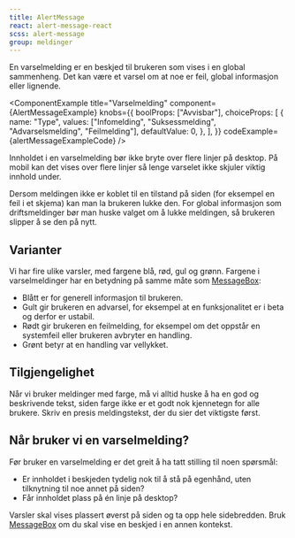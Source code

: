 ```yaml
---
title: AlertMessage
react: alert-message-react
scss: alert-message
group: meldinger
---
```



<Ingress>
    En varselmelding er en beskjed til brukeren som vises i en global sammenheng. Det kan være et varsel om at noe er
    feil, global informasjon eller lignende.
</Ingress>

<ComponentExample
    title="Varselmelding"
    component={AlertMessageExample}
    knobs={{
        boolProps: ["Avvisbar"],
        choiceProps: [
            {
                name: "Type",
                values: ["Infomelding", "Suksessmelding", "Advarselsmelding", "Feilmelding"],
                defaultValue: 0,
            },
        ],
    }}
    codeExample={alertMessageExampleCode}
/>

Innholdet i en varselmelding bør ikke bryte over flere linjer på desktop. På mobil kan det vises over flere linjer så lenge varselet ikke skjuler viktig innhold under.

Dersom meldingen ikke er koblet til en tilstand på siden (for eksempel en feil i et skjema) kan man la brukeren lukke den. For global informasjon som driftsmeldinger bør man huske valget om å lukke meldingen, så brukeren slipper å se den på nytt.

## Varianter

Vi har fire ulike varsler, med fargene blå, rød, gul og grønn. Fargene i varselmeldinger har en betydning på samme måte som [MessageBox](/komponenter/messagebox):

-   Blått er for generell informasjon til brukeren.
-   Gult gir brukeren en advarsel, for eksempel at en funksjonalitet er i beta og derfor er ustabil.
-   Rødt gir brukeren en feilmelding, for eksempel om det oppstår en systemfeil eller brukeren avbryter en handling.
-   Grønt betyr at en handling var vellykket.

## Tilgjengelighet

Når vi bruker meldinger med farge, må vi alltid huske å ha en god og beskrivende tekst, siden farge ikke er et godt nok kjennetegn for alle brukere. Skriv en presis meldingstekst, der du sier det viktigste først.

## Når bruker vi en varselmelding?

Før bruker en varselmelding er det greit å ha tatt stilling til noen spørsmål:

-   Er innholdet i beskjeden tydelig nok til å stå på egenhånd, uten tilknytning til noe annet på siden?
-   Får innholdet plass på én linje på desktop?

Varsler skal vises plassert øverst på siden og ta opp hele sidebredden. Bruk [MessageBox](/komponenter/messagebox) om du skal vise en beskjed i en annen kontekst.

<Grid>
    <DoDontExample
        type="do"
        description="En varselmelding plassert øverst på siden"
        image="/assets/do-donts/alert-message-do-1.png"
    />
    <DoDontExample
        type="dont"
        description="I en annen kontekst brukes meldingsboks, ikke varselmelding"
        image="/assets/do-donts/alert-message-dont-1.png"
    />
</Grid>
